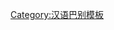 {{User language-3|nan-taiwan|{{lang|nan|這個使用者的'''[[:Category:Nan-taiwan 使用者|臺灣話]]'''講了'''[[:Category:Nan-taiwan-3 使用者|袂䆀]]'''。<br /><small>Tsit ê sú-iōng-tsiá--ê [[:Category:Nan-taiwan 使用者|'''Tâi-uân-uē''']] kóng liáu [[:Category:Nan-taiwan-3 使用者|'''bē-bái''']].</small>}}|台灣話|12|9}}<noinclude>
[[Category:汉语巴别模板]]
</noinclude>